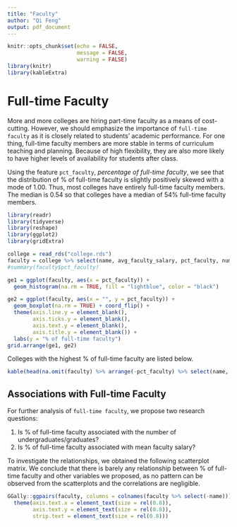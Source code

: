 ```yaml
---
title: "Faculty"
author: "Qi Feng"
output: pdf_document
---
```


```r
knitr::opts_chunk$set(echo = FALSE,
                      message = FALSE,
                      warning = FALSE)
library(knitr)
library(kableExtra)
```

# Full-time Faculty
More and more colleges are hiring part-time faculty as a means of cost-cutting. However, we should emphasize the importance of `full-time faculty` as it is closely related to students' academic performance. For one thing, full-time faculty members are more stable in terms of curriculum teaching and planning. Because of high flexibility, they are also more likely to have higher levels of availability for students after class.

Using the feature `pct_faculty`, *percentage of full-time faculty*, we see that the distribution of % of full-time faculty is slightly positively skewed with a mode of 1.00. Thus, most colleges have entirely full-time faculty members. The median is 0.54 so that colleges have a median of 54% full-time faculty members. 

```r
library(readr)
library(tidyverse)
library(reshape)
library(ggplot2)
library(gridExtra)

college = read_rds("college.rds")
faculty = college %>% select(name, avg_faculty_salary, pct_faculty, num_undergrad, num_grad)
#summary(faculty$pct_faculty)

ge1 = ggplot(faculty, aes(x = pct_faculty)) + 
  geom_histogram(na.rm = TRUE, fill = "lightblue", color = "black")

ge2 = ggplot(faculty, aes(x = "", y = pct_faculty)) + 
  geom_boxplot(na.rm = TRUE) + coord_flip() + 
  theme(axis.line.y = element_blank(),
        axis.ticks.y = element_blank(),
        axis.text.y = element_blank(),
        axis.title.y = element_blank()) +
  labs(y = "% of full-time faculty")
grid.arrange(ge1, ge2)
```

Colleges with the highest % of full-time faculty are listed below.
```r
kable(head(na.omit(faculty) %>% arrange(-pct_faculty) %>% select(name, pct_faculty)))
```

## Associations with Full-time Faculty
For further analysis of `full-time faculty`, we propose two research questions:

1. Is % of full-time faculty associated with the number of undergraduates/graduates?
2. Is % of full-time faculty associated with mean faculty salary? 

To investigate the relationships, we obtained the following scatterplot matrix. We conclude that there is barely any relationship between % of full-time faculty and other variables we proposed, as no pattern can be observed from the scatterplots and the correlations are negligible.

```r
GGally::ggpairs(faculty, columns = colnames(faculty %>% select(-name))) +   
  theme(axis.text.x = element_text(size = rel(0.8)),
        axis.text.y = element_text(size = rel(0.8)),
        strip.text = element_text(size = rel(0.8)))
```